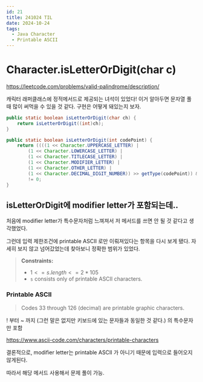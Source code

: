 ```yaml
---
id: 21
title: 241024 TIL
date: 2024-10-24
tags:
  - Java Character
  - Printable ASCII
---
```


# Character.isLetterOrDigit(char c)

https://leetcode.com/problems/valid-palindrome/description/

캐릭터 래퍼클래스에 정적메서드로 제공되는 녀석이 있었다! 이거 알아두면 문자열 풀 때 많이 써먹을 수 있을 것 같다. 구현은 어떻게 돼있는지 보자.

```java
public static boolean isLetterOrDigit(char ch) {
    return isLetterOrDigit((int)ch);
}

public static boolean isLetterOrDigit(int codePoint) {
    return ((((1 << Character.UPPERCASE_LETTER) |
        (1 << Character.LOWERCASE_LETTER) |
        (1 << Character.TITLECASE_LETTER) |
        (1 << Character.MODIFIER_LETTER) |
        (1 << Character.OTHER_LETTER) |
        (1 << Character.DECIMAL_DIGIT_NUMBER)) >> getType(codePoint)) & 1)
        != 0;
}
```

## isLetterOrDigit에 modifier letter가 포함되는데..

처음에 modifier letter가 특수문자처럼 느껴져서 저 메서드를 쓰면 안 될 것 같다고 생각했었다.

그런데 입력 제한조건에 printable ASCII 로만 이뤄져있다는 항목을 다시 보게 됐다.
자세히 보지 않고 넘어갔었는데 찾아보니 정확한 범위가 있었다.

> **Constraints:**
> 
> - $1 <= s.length <= 2 * 105$
> - `s` consists only of printable ASCII characters.

### Printable ASCII

> Codes 33 through 126 (decimal) are printable graphic characters.
> 

! 부터 ~ 까지 (그런 말은 없지만 키보드에 있는 문자들과 동일한 것 같다.) 의 특수문자만 포함

https://www.ascii-code.com/characters/printable-characters

결론적으로, modifier letter는 printable ASCII 가 아니기 때문에 입력으로 들어오지 않게된다.

따라서 해당 메서드 사용해서 문제 풀이 가능.